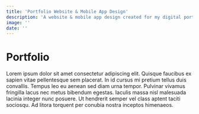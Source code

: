 ```yaml
---
title: 'Portfolio Website & Mobile App Design'
description: 'A website & mobile app design created for my digital portfolio.'
image: ''
date: '' 
---
```


# Portfolio

Lorem ipsum dolor sit amet consectetur adipiscing elit. 
Quisque faucibus ex sapien vitae pellentesque sem placerat. In id cursus mi pretium tellus duis convallis. 
Tempus leo eu aenean sed diam urna tempor. Pulvinar vivamus fringilla lacus nec metus bibendum egestas. 
Iaculis massa nisl malesuada lacinia integer nunc posuere. Ut hendrerit semper vel class aptent taciti sociosqu. 
Ad litora torquent per conubia nostra inceptos himenaeos.